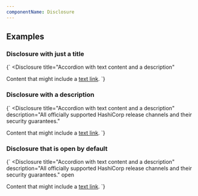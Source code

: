 ```yaml
---
componentName: Disclosure
---
```


## Examples

### Disclosure with just a title

<LiveComponent>{`
<Disclosure
  title="Accordion with text content and a description"
>
  Content that might include a <a href="/">text link</a>.
</Disclosure>
`}</LiveComponent>

### Disclosure with a description

<LiveComponent>{`
<Disclosure
  title="Accordion with text content and a description"
  description="All officially supported HashiCorp release channels and their security guarantees."
>
  Content that might include a <a href="/">text link</a>.
</Disclosure>
`}</LiveComponent>

### Disclosure that is open by default

<LiveComponent>{`
<Disclosure
  title="Accordion with text content and a description"
  description="All officially supported HashiCorp release channels and their security guarantees."
  open
>
  Content that might include a <a href="/">text link</a>.
</Disclosure>
`}</LiveComponent>
